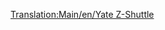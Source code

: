 [[Translation:Main/en/Yate Z-Shuttle]]{{Template:Navbox Légi járművek/Hu}}
{{Template:Repülőgépek/Hu
|Name=Yate Z-Shuttle
|Image=[[File:en/YateZ-Shuttle.png|Yate Z-Shuttle]]
|Cost=32.812 (65,624)
|Speed=947 km/h (592 MPH)
|Annual=4.190 (8,380)
|Designed=2018
|Lifespan=22
|Capacity=85 utas és 10 csomag levél
|Description=Futurisztikus repülőgép, a Yate  ill. brit Aerospace-ek ihlették.
|Real-life=--
}}